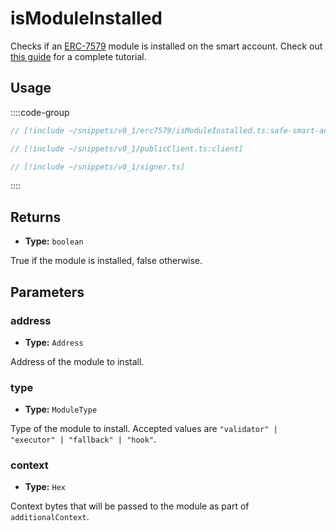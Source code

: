 
<VersionWarning version="0.1" />

# isModuleInstalled

Checks if an [ERC-7579](https://eips.ethereum.org/EIPS/eip-7579) module is installed on the smart account. Check out [this guide](/references/permissionless/how-to/accounts/use-erc7579-account) for a complete tutorial.

## Usage

::::code-group

```ts [example.ts]
// [!include ~/snippets/v0_1/erc7579/isModuleInstalled.ts:safe-smart-account-client]
```

```ts [publicClient.ts]
// [!include ~/snippets/v0_1/publicClient.ts:client]
```

```ts [signer.ts]
// [!include ~/snippets/v0_1/signer.ts]
```

::::

## Returns

- **Type:** `boolean`

True if the module is installed, false otherwise.

## Parameters

### address

- **Type:** `Address`

Address of the module to install.

### type

- **Type:** `ModuleType`

Type of the module to install. Accepted values are `"validator" | "executor" | "fallback" | "hook"`.

### context

- **Type:** `Hex`

Context bytes that will be passed to the module as part of `additionalContext`.
